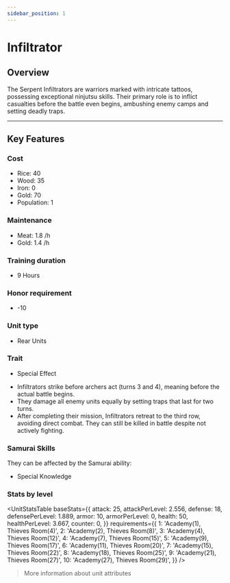 ```yaml
---
sidebar_position: 1
---
```



# Infiltrator

## Overview

The Serpent Infiltrators are warriors marked with intricate tattoos, possessing exceptional ninjutsu skills.
Their primary role is to inflict casualties before the battle even begins, ambushing enemy camps and setting deadly traps.

---

## Key Features

### Cost
- Rice: 40  
- Wood: 35  
- Iron: 0  
- Gold: 70  
- Population: 1

### Maintenance
- Meat: 1.8 /h  
- Gold: 1.4 /h

### Training duration
- 9 Hours

### Honor requirement
- -10

### Unit type
- <Link to="../../#rear-units">Rear Units</Link>

### Trait
- Special Effect

<Admonition type="tip" title="Special Effect – Pre-Battle Ambush">
  <ul>
    <li>Infiltrators strike before archers act (turns 3 and 4), meaning before the actual battle begins.</li>
    <li>They damage all enemy units equally by setting traps that last for two turns.</li>
    <li>After completing their mission, Infiltrators retreat to the third row, avoiding direct combat. They can still be killed in battle despite not actively fighting.</li>
  </ul>
</Admonition>

### Samurai Skills  
They can be affected by the Samurai ability:  
- <Link to="../../../samurais/knowledge-skills#special-knowledge">Special Knowledge</Link>

### Stats by level

<UnitStatsTable
  baseStats={{
    attack: 25,
    attackPerLevel: 2.556,
    defense: 18,
    defensePerLevel: 1.889,
    armor: 10,
    armorPerLevel: 0,
    health: 50,
    healthPerLevel: 3.667,
    counter: 0,
  }}
  requirements={{
    1: 'Academy(1), Thieves Room(4)',
    2: 'Academy(2), Thieves Room(8)',
    3: 'Academy(4), Thieves Room(12)',
    4: 'Academy(7), Thieves Room(15)',
    5: 'Academy(9), Thieves Room(17)',
    6: 'Academy(11), Thieves Room(20)',
    7: 'Academy(15), Thieves Room(22)',
    8: 'Academy(18), Thieves Room(25)',
    9: 'Academy(21), Thieves Room(27)',
    10: 'Academy(27), Thieves Room(29)',
  }}
/>

> <Link to="../../#attributes">More information about unit attributes</Link>
